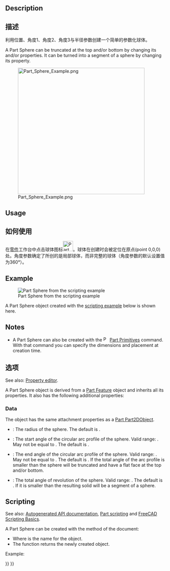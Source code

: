 <languages/>

{{Docnav
|[[Part_Cylinder|Cylinder]]
|[[Part_Cone|Cone]]
|[[Part_Workbench|Part]]
|IconL=Part_Cylinder.svg
|IconR=Part_Cone.svg
|IconC=Workbench_Part.svg
}}

{{GuiCommand
|Name=Part Sphere
|MenuLocation=Part → Primitives → Sphere
|Workbenches=[[Part_Workbench|Part]]
|SeeAlso=[[Part_Primitives|Part Primitives]]
}}

== Description ==

<div class="mw-translate-fuzzy">
== 描述 ==
利用位置、角度1、角度2、角度3与半径参数创建一个简单的参数化球体。
</div>

A Part Sphere can be truncated at the top and/or bottom by changing its {{PropertyData|Angle1}} and/or {{PropertyData|Angle2}} properties. It can be turned into a segment of a sphere by changing its {{PropertyData|Angle3}} property.

[[Image:Part_Sphere_Example.png|400px]]

==Usage==

<div class="mw-translate-fuzzy">
== 如何使用 ==
在[[Part_Workbench|零件]]工作台中点击球体图标[[Image:Part Sphere.png|32px]]。球体在创建时会被定位在原点(point 0,0,0)处。角度参数确定了所创的是局部球体，而非完整的球体（角度参数的默认设置值为360°）。
</div>

== Example ==

[[Image:Part_Sphere_Scripting_Example.png|thumb|Part Sphere from the scripting example]]

A Part Sphere object created with the [[#Scripting|scripting example]] below is shown here.

== Notes ==

* A Part Sphere can also be created with the [[Image:Part_Primitives.svg|16px]] [[Part_Primitives|Part Primitives]] command. With that command you can specify the dimensions and placement at creation time.

<span id="Properties"></span>
<div class="mw-translate-fuzzy">
== 选项 ==
</div>

See also: [[Property_editor|Property editor]].

A Part Sphere object is derived from a [[Part_Feature|Part Feature]] object and inherits all its properties. It also has the following additional properties:

=== Data ===

{{TitleProperty|Attachment}}

The object has the same attachment properties as a [[Part_Part2DObject#Data|Part Part2DObject]].

{{TitleProperty|Sphere}}

* {{PropertyData|Radius|Length}}: The radius of the sphere. The default is {{Value|5mm}}.
* {{PropertyData|Angle1|Angle}}: The start angle of the circular arc profile of the sphere. Valid range: {{Value|-90° &lt;&#61; value &lt;&#61; 90°}}. May not be equal to {{PropertyData|Angle2}}. The default is {{Value|-90°}}.
* {{PropertyData|Angle2|Angle}}: The end angle of the circular arc profile of the sphere. Valid range: {{Value|-90° &lt;&#61; value &lt;&#61; 90°}}. May not be equal to {{PropertyData|Angle1}}. The default is {{Value|90°}}. If the total angle of the arc profile is smaller than {{Value|180°}} the sphere will be truncated and have a flat face at the top and/or bottom.
* {{PropertyData|Angle3|Angle}}: The total angle of revolution of the sphere. Valid range: {{Value|0° &lt; value &lt;&#61; 360°}}. The default is {{Value|360°}}. If it is smaller than {{Value|360°}} the resulting solid will be a segment of a sphere.

== Scripting ==

See also: [https://freecad.github.io/SourceDoc/ Autogenerated API documentation], [[Part_scripting|Part scripting]] and [[FreeCAD_Scripting_Basics|FreeCAD Scripting Basics]].

A Part Sphere can be created with the {{Incode|addObject()}} method of the document:

{{Code|code=
sphere = FreeCAD.ActiveDocument.addObject("Part::Sphere", "mySphere")
}}

* Where {{Incode|"mySphere"}} is the name for the object.
* The function returns the newly created object.

Example:

{{Code|code=
import FreeCAD as App

doc = App.activeDocument()

sphere = doc.addObject("Part::Sphere", "mySphere")
sphere.Radius = 20
sphere.Angle1 = -30
sphere.Angle2 = 45
sphere.Angle3 = 90
sphere.Placement = App.Placement(App.Vector(3, 9, 11), App.Rotation(75, 60, 30))

doc.recompute()
}}


{{Docnav
|[[Part_Cylinder|Cylinder]]
|[[Part_Cone|Cone]]
|[[Part_Workbench|Part]]
|IconL=Part_Cylinder.svg
|IconR=Part_Cone.svg
|IconC=Workbench_Part.svg
}}

{{Part Tools navi{{#translation:}}}}
{{Userdocnavi{{#translation:}}}}